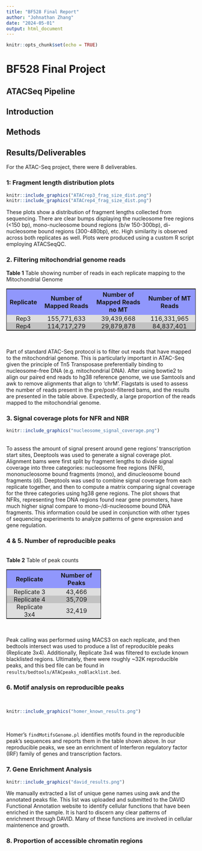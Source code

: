 ```yaml
---
title: "BF528 Final Report"
author: "Johnathan Zhang"
date: "2024-05-01"
output: html_document
---
```


```r
knitr::opts_chunk$set(echo = TRUE)
```

# BF528 Final Project

## ATACSeq Pipeline

## Introduction

## Methods

## Results/Deliverables

For the ATAC-Seq project, there were 8 deliverables.

### 1: Fragment length distribution plots

```r
knitr::include_graphics("ATACrep3_frag_size_dist.png")
knitr::include_graphics("ATACrep4_frag_size_dist.png")
```

These plots show a distribution of fragment lengths collected from sequencing. 
There are clear bumps displaying the nucleosome free regions (<150 bp), mono-nucleosome bound regions (b/w 150-300bp), di-nucleosome bound regions (300-480bp), etc. 
High similarity is observed across both replicates as well. 
Plots were produced using a custom R script employing ATACSeqQC.


### 2. Filtering mitochondrial genome reads
**Table 1** Table showing number of reads in each replicate mapping to the Mitochondrial Genome
<style>
  table {
      width: 100%;
      border: 1px solid;
  }
  th {
			background-color: #9097fc;
			font-weight: bold;
  }
		
  tbody tr:nth-child(even) {
			background-color: #dedede;
  }
		
  tbody tr:nth-child(odd) {
			background-color: #c2c2c2;
  }
  td {
      padding: 0 15px;
      text-align: center;
  }
</style>
<table> 
  <tr>
    <th>Replicate</th>
    <th>Number of Mapped Reads</th>
    <th>Number of Mapped Reads no MT</th>
    <th>Number of MT Reads</th>
  </tr>
  <tr>
    <td>Rep3</td>
    <td>155,771,633</td>
    <td>39,439,668</td>
    <td>116,331,965</td>
  </tr>
  <tr>
    <td>Rep4</td>
    <td>114,717,279</td>
    <td>29,879,878</td>
    <td>84,837,401</td>
  </tr>
</table>
\

Part of standard ATAC-Seq protocol is to filter out reads that have mapped to the mitochondrial genome.
This is particularly important in ATAC-Seq given the principle of Tn5 Transposase preferentially binding to nucleosome-free DNA (e.g. mitochondrial DNA).
After using bowtie2 to align our paired end reads to hg38 reference genome, we use Samtools and awk to remove alignments that align to 'chrM'.
Flagstats is used to assess the number of reads present in the pre/post-filtered bams, and the results are presented in the table above.
Expectedly, a large proportion of the reads mapped to the mitochondrial genome.


### 3. Signal coverage plots for NFR and NBR
```r
knitr::include_graphics("nucleosome_signal_coverage.png")
```
\
To assess the amount of signal present around gene regions' transcription start sites, Deeptools was used to generate a signal coverage plot.
Alignment bams were first split by fragment lengths to divide signal coverage into three categories: nucleosome free regions (NFR), mononucleosome bound fragments (mono), and dinucleosome bound fragments (di).
Deeptools was used to combine signal coverage from each replicate together, and then to compute a matrix comparing signal coverage for the three categories using hg38 gene regions.
The plot shows that NFRs, representing free DNA regions found near gene promoters, have much higher signal compare to mono-/di-nucleosome bound DNA fragments. 
This information could be used in conjunction with other types of sequencing experiments to analyze patterns of gene expression and gene regulation.


### 4 & 5. Number of reproducible peaks
\
**Table 2** Table of peak counts
<table id='peaks_table' style='width:50%;'> 
  <tr>
    <th>Replicate</th>
    <th>Number of Peaks</th>
  </tr>
  <tr>
    <td>Replicate 3</td>
    <td>43,466</td>
  </tr>
  <tr>
    <td>Replicate 4</td>
    <td>35,709</td>
  </tr>
  <tr>
    <td>Replicate 3x4</td>
    <td>32,419</td>
  </tr>
</table>
\

Peak calling was performed using MACS3 on each replicate, and then bedtools intersect was used to produce a list of reproducible peaks (Replicate 3x4).
Additionally, Replicate 3x4 was filtered to exclude known blacklisted regions.
Ultimately, there were roughly ~32K reproducible peaks, and this bed file can be found in `results/bedtools/ATACpeaks_noBlacklist.bed`.

### 6. Motif analysis on reproducible peaks
\
```r
knitr::include_graphics("homer_known_results.png")
```
\

Homer's `findMotifsGenome.pl` identifies motifs found in the reproducible peak's sequences and reports them in the table shown above.
In our reproducible peaks, we see an enrichment of Interferon regulatory factor (IRF) family of genes and transcription factors.


### 7. Gene Enrichment Analysis

``` r
knitr::include_graphics("david_results.png")
```

We manually extracted a list of unique gene names using awk and the annotated peaks file.
This list was uploaded and submitted to the DAVID Functional Annotation website to identify cellular functions that have been enriched in the sample.
It is hard to discern any clear patterns of enrichment through DAVID.
Many of these functions are involved in cellular maintenence and growth.


### 8. Proportion of accessible chromatin regions 



